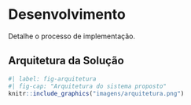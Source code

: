 # Desenvolvimento

Detalhe o processo de implementação.

## Arquitetura da Solução

```r
#| label: fig-arquitetura
#| fig-cap: "Arquitetura do sistema proposto"
knitr::include_graphics("imagens/arquitetura.png")
```